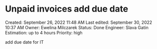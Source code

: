 # Unpaid invoices add due date

Created: September 26, 2022 11:48 AM
Last edited: September 30, 2022 10:37 AM
Owner: Ewelina Milczarek
Status: Done
Engineer: Slava Gatin
Estimation: up to 4 hours
Priority: high

add due date for IT
